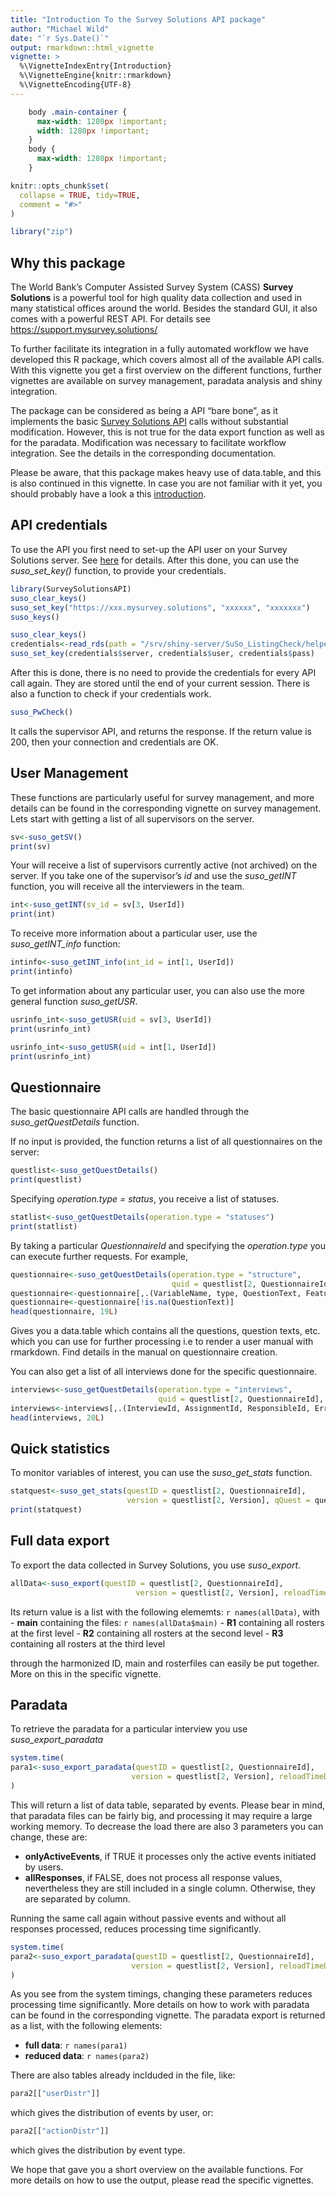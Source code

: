 ```yaml
---
title: "Introduction To the Survey Solutions API package"
author: "Michael Wild"
date: "`r Sys.Date()`"
output: rmarkdown::html_vignette
vignette: >
  %\VignetteIndexEntry{Introduction}
  %\VignetteEngine{knitr::rmarkdown}
  %\VignetteEncoding{UTF-8}
---
```


```css
    body .main-container {
      max-width: 1280px !important;
      width: 1280px !important;
    }
    body {
      max-width: 1280px !important;
    }
```

```r
knitr::opts_chunk$set(
  collapse = TRUE, tidy=TRUE,
  comment = "#>"
)

library("zip")
```
## Why this package

The World Bank's Computer Assisted Survey System (CASS) **Survey Solutions** is a powerful tool for high quality data collection and used in many statistical offices around the world. Besides the standard GUI, it also comes with a powerful REST API. For details see [https://support.mysurvey.solutions/](https://support.mysurvey.solutions/)

To further facilitate its integration in a fully automated workflow we have developed this R package, which covers almost all of the available API calls. With this vignette you get a first overview on the different functions, further vignettes are available on survey management, paradata analysis and shiny integration.

The package can be considered as being a API "bare bone", as it implements the basic [Survey Solutions API](https://demo.mysurvey.solutions//apidocs/index#!) calls without substantial modification. However, this is not true for the data export function as well as for the 
paradata. Modification was necessary to facilitate workflow integration. See the details in the corresponding documentation.

Please be aware, that this package makes heavy use of data.table, and this is also continued in this vignette. In case you are not familiar with it yet, you should probably have a look a this [introduction](https://cran.r-project.org/web/packages/data.table/vignettes/datatable-intro.html).

## API credentials

To use the API you first need to set-up the API user on your Survey Solutions server. See [here](https://support.mysurvey.solutions/headquarters/api/) for details. After this done, you can use the *suso_set_key()* function, to provide your credentials. 

```r
library(SurveySolutionsAPI)
suso_clear_keys()
suso_set_key("https://xxx.mysurvey.solutions", "xxxxxx", "xxxxxxx")
suso_keys()
```

```r
suso_clear_keys()
credentials<-read_rds(path = "/srv/shiny-server/SuSo_ListingCheck/helpers/surveysolutionsAPI_testcode/credentials.rds")
suso_set_key(credentials$server, credentials$user, credentials$pass)
```

After this is done, there is no need to provide the credentials for every API call again. They are stored until the end of your current session. There is also a function to check if your credentials work.

```r
suso_PwCheck()
```

It calls the supervisor API, and returns the response. If the return value is 200, then your connection and credentials are OK.

## User Management

These functions are particularly useful for survey management, and more details can be found in the corresponding vignette on survey management. Lets start with getting a list of all supervisors on the server.

```r
sv<-suso_getSV() 
print(sv)
```

Your will receive a list of supervisors currently active (not archived) on the server. If you take one of the supervisor's *id* and use the *suso_getINT* function, you will receive all the interviewers in the team.

```r
int<-suso_getINT(sv_id = sv[3, UserId])
print(int)
```

To receive more information about a particular user, use the *suso_getINT_info* function:

```r
intinfo<-suso_getINT_info(int_id = int[1, UserId])
print(intinfo)
```

To get information about any particular user, you can also use the more general function *suso_getUSR*.

```r
usrinfo_int<-suso_getUSR(uid = sv[3, UserId])
print(usrinfo_int)

usrinfo_int<-suso_getUSR(uid = int[1, UserId])
print(usrinfo_int)
```


## Questionnaire

The basic questionnaire API calls are handled through the *suso_getQuestDetails* function.

If no input is provided, the function returns a list of all questionnaires on the server:

```r
questlist<-suso_getQuestDetails()
print(questlist)
```

Specifying *operation.type = status*, you receive a list of statuses. 

```r
statlist<-suso_getQuestDetails(operation.type = "statuses")
print(statlist)
```

By taking a particular *QuestionnaireId* and specifying the *operation.type *you can execute further requests. For example,

```r
questionnaire<-suso_getQuestDetails(operation.type = "structure", 
                                    quid = questlist[2, QuestionnaireId], version = questlist[2, Version])
questionnaire<-questionnaire[,.(VariableName, type, QuestionText, Featured, PublicKey)]
questionnaire<-questionnaire[!is.na(QuestionText)]
head(questionnaire, 19L)
```

Gives you a data.table which contains all the questions, question texts, etc. which you can use for further processing i.e to render a user manual with rmarkdown. Find details in the manual on questionnaire creation.

You can also get a list of all interviews done for the specific questionnaire.
```r
interviews<-suso_getQuestDetails(operation.type = "interviews", 
                                 quid = questlist[2, QuestionnaireId], version = questlist[2, Version])
interviews<-interviews[,.(InterviewId, AssignmentId, ResponsibleId, ErrorsCount, Status)]
head(interviews, 20L)
```

## Quick statistics

To monitor variables of interest, you can use the *suso_get_stats* function.

```r
statquest<-suso_get_stats(questID = questlist[2, QuestionnaireId], 
                          version = questlist[2, Version], qQuest = questionnaire[13, PublicKey])
print(statquest)
```


## Full data export

To export the data collected in Survey Solutions, you use *suso_export*. 

```r
allData<-suso_export(questID = questlist[2, QuestionnaireId], 
                            version = questlist[2, Version], reloadTimeDiff = 24)

```

Its return value is a list with the following elememts: `r names(allData)`, with
- **main** containing the files: `r names(allData$main)`
- **R1** containing all rosters at the first level
- **R2** containing all rosters at the second level
- **R3** containing all rosters at the third level

through the harmonized ID, main and rosterfiles can easily be put together. More on this in the specific vignette.


## Paradata

To retrieve the paradata for a particular interview you use *suso_export_paradata*
```r
system.time(
para1<-suso_export_paradata(questID = questlist[2, QuestionnaireId], 
                           version = questlist[2, Version], reloadTimeDiff = 24, onlyActiveEvents = F, allResponses = T)
)
```

This will return a list of data table, separated by events. Please bear in mind, that paradata files can be fairly big, and processing it may require a large working memory. To decrease the load there are also 3 parameters you can change, these are:

- **onlyActiveEvents**, if TRUE it processes only the active events initiated by users.
- **allResponses**, if FALSE, does not process all response values, nevertheless they are still included in a single column. Otherwise, they are separated by column.

Running the same call again without passive events and without all responses processed, reduces processing time significantly.

```r
system.time(
para2<-suso_export_paradata(questID = questlist[2, QuestionnaireId], 
                           version = questlist[2, Version], reloadTimeDiff = 24, onlyActiveEvents = T, allResponses = F)
)
```

As you see from the system timings, changing these parameters reduces processing time significantly. More details on how to work with paradata can be found in the corresponding vignette. The paradata export is returned as a list, with the following elements:

- **full data**: `r names(para1)`
- **reduced data**: `r names(para2)`

There are also tables already inclduded in the file, like: 
```r
para2[["userDistr"]]
```

which gives the distribution of events by user, or: 
```r
para2[["actionDistr"]]
```
which gives the distribution by event type.

We hope that gave you a short overview on the available functions. For more details on how to use the output, please read the specific vignettes.


